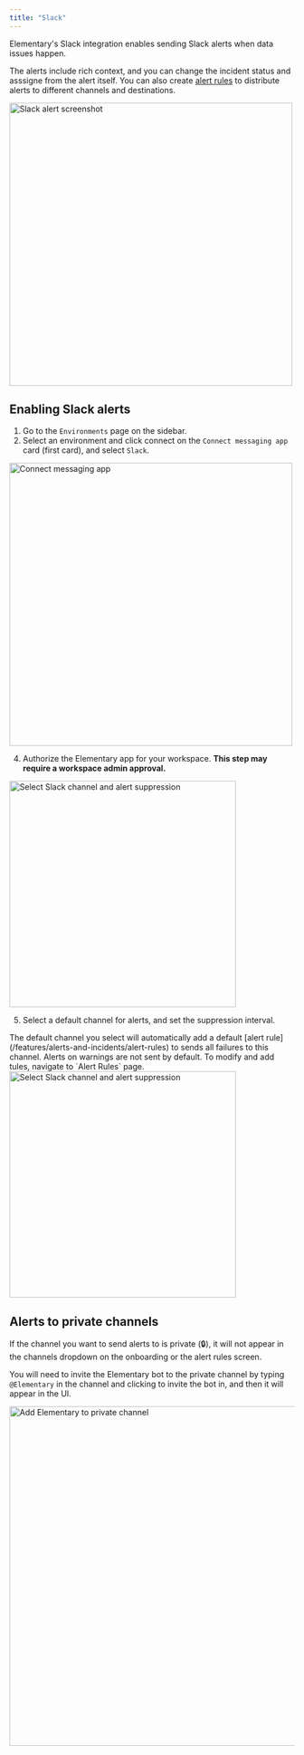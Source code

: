 ```yaml
---
title: "Slack"
---
```


Elementary's Slack integration enables sending Slack alerts when data issues happen.

The alerts include rich context, and you can change the incident status and asssigne from the alert itself.
You can also create [alert rules](/features/alerts-and-incidents/alert-rules) to distribute alerts to different channels and destinations.

<Frame>
  <div className="dark:bg-white rounded-md p-1">
    <img
      src="https://res.cloudinary.com/diuctyblm/image/upload/v1719740543/Slack_alert_screenshot_kbun9o.png"
      alt="Slack alert screenshot"
      width="500"
    />
  </div>
</Frame>

## Enabling Slack alerts

1. Go to the `Environments` page on the sidebar.
2. Select an environment and click connect on the `Connect messaging app` card (first card), and select `Slack`.

<Frame>
  <div className="dark:bg-white rounded-md p-1">
    <img
      src="https://res.cloudinary.com/diuctyblm/image/upload/v1719739151/connect_messaging_app_v64m69.png"
      alt="Connect messaging app"
      width="500"
    />
  </div>
</Frame>

4. Authorize the Elementary app for your workspace. **This step may require a workspace admin approval.**

<Frame>
  <div className="dark:bg-white rounded-md p-1">
    <img
      src="https://res.cloudinary.com/diuctyblm/image/upload/v1719912214/slack-approve_ibapky.png"
      alt="Select Slack channel and alert suppression"
      width="400"
    />
  </div>
</Frame>

5. Select a default channel for alerts, and set the suppression interval.

<Note>
The default channel you select will automatically add a default [alert rule](/features/alerts-and-incidents/alert-rules)
to sends all failures to this channel. Alerts on warnings are not sent by default. To modify and add tules, navigate to `Alert Rules` page.
</Note>

<Frame>
  <div className="dark:bg-white rounded-md p-1">
    <img
      src="https://res.cloudinary.com/diuctyblm/image/upload/v1719740639/Select_slack_channel_lcnhy3.png"
      alt="Select Slack channel and alert suppression"
      width="400"
    />
  </div>
</Frame>


## Alerts to private channels

If the channel you want to send alerts to is private (🔒), it will not appear in the channels dropdown on the onboarding or the alert rules screen. 

You will need to invite the Elementary bot to the private channel by typing `@Elementary` in the channel and clicking to invite the bot in, and then it will appear in the UI.

<Frame>
  <div className="dark:bg-white rounded-md p-1">
    <img
      src="https://res.cloudinary.com/diuctyblm/image/upload/v1719905442/private_channel_ra3phb.png"
      alt="Add Elementary to private channel"
      width="600"
    />
  </div>
</Frame>